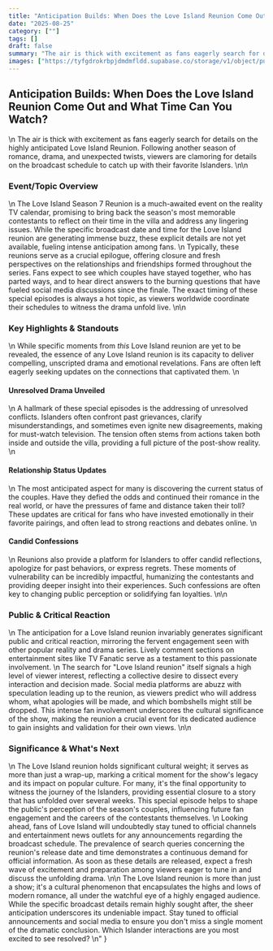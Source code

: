```yaml
---
title: "Anticipation Builds: When Does the Love Island Reunion Come Out and What Time Can You Watch?"
date: "2025-08-25"
category: [""]
tags: []
draft: false
summary: "The air is thick with excitement as fans eagerly search for details on the highly anticipated Love Island Reunion. Following another season of romance, drama, and unexpected twists, viewers are clamoring for details on the broadcast schedule to catch up with their favorite Islanders."
images: ["https://tyfgdrokrbpjdmdmfldd.supabase.co/storage/v1/object/public/image/2025-08-25-02-03-18-221-04-00.jpg"]
---
```


## Anticipation Builds: When Does the Love Island Reunion Come Out and What Time Can You Watch?
\n
The air is thick with excitement as fans eagerly search for details on the highly anticipated Love Island Reunion. Following another season of romance, drama, and unexpected twists, viewers are clamoring for details on the broadcast schedule to catch up with their favorite Islanders.
\n\n
### Event/Topic Overview
\n
The Love Island Season 7 Reunion is a much-awaited event on the reality TV calendar, promising to bring back the season's most memorable contestants to reflect on their time in the villa and address any lingering issues. While the specific broadcast date and time for the Love Island reunion are generating immense buzz, these explicit details are not yet available, fueling intense anticipation among fans.
\n
Typically, these reunions serve as a crucial epilogue, offering closure and fresh perspectives on the relationships and friendships formed throughout the series. Fans expect to see which couples have stayed together, who has parted ways, and to hear direct answers to the burning questions that have fueled social media discussions since the finale. The exact timing of these special episodes is always a hot topic, as viewers worldwide coordinate their schedules to witness the drama unfold live.
\n\n
### Key Highlights & Standouts
\n
While specific moments from *this* Love Island reunion are yet to be revealed, the essence of any Love Island reunion is its capacity to deliver compelling, unscripted drama and emotional revelations. Fans are often left eagerly seeking updates on the connections that captivated them.
\n
#### Unresolved Drama Unveiled
\n
A hallmark of these special episodes is the addressing of unresolved conflicts. Islanders often confront past grievances, clarify misunderstandings, and sometimes even ignite new disagreements, making for must-watch television. The tension often stems from actions taken both inside and outside the villa, providing a full picture of the post-show reality.
\n
#### Relationship Status Updates
\n
The most anticipated aspect for many is discovering the current status of the couples. Have they defied the odds and continued their romance in the real world, or have the pressures of fame and distance taken their toll? These updates are critical for fans who have invested emotionally in their favorite pairings, and often lead to strong reactions and debates online.
\n
#### Candid Confessions
\n
Reunions also provide a platform for Islanders to offer candid reflections, apologize for past behaviors, or express regrets. These moments of vulnerability can be incredibly impactful, humanizing the contestants and providing deeper insight into their experiences. Such confessions are often key to changing public perception or solidifying fan loyalties.
\n\n
### Public & Critical Reaction
\n
The anticipation for a Love Island reunion invariably generates significant public and critical reaction, mirroring the fervent engagement seen with other popular reality and drama series. Lively comment sections on entertainment sites like TV Fanatic serve as a testament to this passionate involvement.
\n
The search for \"Love Island reunion\" itself signals a high level of viewer interest, reflecting a collective desire to dissect every interaction and decision made. Social media platforms are abuzz with speculation leading up to the reunion, as viewers predict who will address whom, what apologies will be made, and which bombshells might still be dropped. This intense fan involvement underscores the cultural significance of the show, making the reunion a crucial event for its dedicated audience to gain insights and validation for their own views.
\n\n
### Significance & What's Next
\n
The Love Island reunion holds significant cultural weight; it serves as more than just a wrap-up, marking a critical moment for the show's legacy and its impact on popular culture. For many, it's the final opportunity to witness the journey of the Islanders, providing essential closure to a story that has unfolded over several weeks. This special episode helps to shape the public's perception of the season's couples, influencing future fan engagement and the careers of the contestants themselves.
\n
Looking ahead, fans of Love Island will undoubtedly stay tuned to official channels and entertainment news outlets for any announcements regarding the broadcast schedule. The prevalence of search queries concerning the reunion's release date and time demonstrates a continuous demand for official information. As soon as these details are released, expect a fresh wave of excitement and preparation among viewers eager to tune in and discuss the unfolding drama.
\n\n
The Love Island reunion is more than just a show; it's a cultural phenomenon that encapsulates the highs and lows of modern romance, all under the watchful eye of a highly engaged audience. While the specific broadcast details remain highly sought after, the sheer anticipation underscores its undeniable impact. Stay tuned to official announcements and social media to ensure you don't miss a single moment of the dramatic conclusion. Which Islander interactions are you most excited to see resolved?
\n"
}
